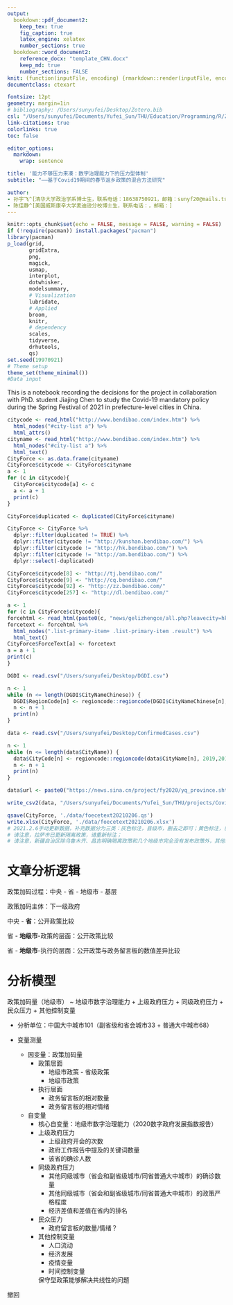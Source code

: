 ```yaml
---
output:
  bookdown::pdf_document2:
    keep_tex: true
    fig_caption: true
    latex_engine: xelatex
    number_sections: true
  bookdown::word_document2:
    reference_docx: "template_CHN.docx"
    keep_md: true
    number_sections: FALSE
knit: (function(inputFile, encoding) {rmarkdown::render(inputFile, encoding = encoding, output_format = c("bookdown::word_document2", "bookdown::pdf_document2")) })
documentclass: ctexart

fontsize: 12pt
geometry: margin=1in
# bibliography: /Users/sunyufei/Desktop/Zotero.bib
csl: "/Users/sunyufei/Documents/Yufei_Sun/THU/Education/Programming/R/Zotero/styles/american-political-science-association.csl"
link-citations: true
colorlinks: true
toc: false

editor_options: 
  markdown: 
    wrap: sentence

title: '能力不够压力来凑：数字治理能力下的压力型体制'
subtitle: "——基于Covid19期间的春节返乡政策的混合方法研究"

author:
- 孙宇飞^[清华大学政治学系博士生，联系电话：18638750921，邮箱：sunyf20@mails.tsinghua.edu.cn]
- 陈佳静^[美国威斯康辛大学麦迪逊分校博士生，联系电话：，邮箱：]
---
```


```r
knitr::opts_chunk$set(echo = FALSE, message = FALSE, warning = FALSE)
if (!require(pacman)) install.packages("pacman")
library(pacman)
p_load(grid,
       gridExtra,
       png,
       magick, 
       usmap,
       interplot,
       dotwhisker,
       modelsummary,
       # Visualization
       lubridate,
       # Applied
       broom,
       knitr,
       # dependency
       scales,
       tidyverse,
       drhutools,
       qs)
set.seed(19970921)
# Theme setup
theme_set(theme_minimal())
#Data input
```

This is a notebook recording the decisions for the project in collaboration with PhD. student Jiajing Chen to study the Covid-19 mandatory policy during the Spring Festival of 2021 in prefecture-level cities in China.

```R
citycode <- read_html("http://www.bendibao.com/index.htm") %>% 
  html_nodes("#city-list a") %>% 
  html_attrs()
cityname <- read_html("http://www.bendibao.com/index.htm") %>% 
  html_nodes("#city-list a") %>% 
  html_text()
CityForce <- as.data.frame(cityname)
CityForce$citycode <- CityForce$cityname
a <- 1
for (c in citycode){
  CityForce$citycode[a] <- c
  a <- a + 1
  print(c)
}

CityForce$duplicated <- duplicated(CityForce$cityname)

CityForce <- CityForce %>% 
  dplyr::filter(duplicated != TRUE) %>% 
  dplyr::filter(citycode != "http://kunshan.bendibao.com/") %>% 
  dplyr::filter(citycode != "http://hk.bendibao.com/") %>% 
  dplyr::filter(citycode != "http://am.bendibao.com/") %>% 
  dplyr::select(-duplicated)

CityForce$citycode[8] <- "http://tj.bendibao.com/"
CityForce$citycode[9] <- "http://cq.bendibao.com/"
CityForce$citycode[92] <- "http://zz.bendibao.com/"
CityForce$citycode[257] <- "http://dl.bendibao.com/"

a <- 1
for (c in CityForce$citycode){
forcehtml <- read_html(paste0(c, "news/gelizhengce/all.php?leavecity=hk"), encoding = "UTF-8")
forcetext <- forcehtml %>% 
  html_nodes(".list-primary-item+ .list-primary-item .result") %>% 
  html_text()
CityForce$ForceText[a] <- forcetext
a = a + 1
print(c)
}

DGDI <- read.csv("/Users/sunyufei/Desktop/DGDI.csv")

n <- 1
while (n <= length(DGDI$CityNameChinese)) {
  DGDI$RegionCode[n] <- regioncode::regioncode(DGDI$CityNameChinese[n], 2019, 2019, "name2code")
  n <- n + 1
  print(n)
}

data <- read.csv("/Users/sunyufei/Desktop/ConfirmedCases.csv")

n <- 1
while (n <= length(data$CityName)) {
  data$CityCode[n] <- regioncode::regioncode(data$CityName[n], 2019,2019,"name2code",incompleteName = "from")
  n <- n + 1
  print(n)
}

data$url <- paste0("https://news.sina.cn/project/fy2020/yq_province.shtml?city=CN",data$CityCode,"00000000")

write_csv2(data, "/Users/sunyufei/Documents/Yufei_Sun/THU/projects/Covid19Policy/data/IV/Upper_government_pressure/ConfirmedCases/ConfirmedCases.csv")

qsave(CityForce, './data/foecetext20210206.qs')
write.xlsx(CityForce, './data/foecetext20210206.xlsx')
# 2021.2.6手动更新数据，补充数据分为三类：灰色标注，县级市，删去之即可；黄色标注，已补充，请更新；红色标注，没有明确的防疫信息
# 请注意，拉萨市已更新隔离政策，请重新标注；
# 请注意，新疆自治区除乌鲁木齐、昌吉明确隔离政策和几个地级市完全没有发布政策外，其他地市均为搪塞政策，我们要单独分类或致电当地卫健委查询
```

# 文章分析逻辑

政策加码过程：中央 - 省 - 地级市 - 基层

政策加码主体：下一级政府

中央 - **省**：公开政策比较

省 - **地级市**-政策的层面：公开政策比较

省 - **地级市**-执行的层面：公开政策与政务留言板的数值差异比较


# 分析模型

政策加码量（地级市） ~ 地级市数字治理能力 + 上级政府压力 + 同级政府压力 + 民众压力 + 其他控制变量

- 分析单位：中国大中城市101（副省级和省会城市33 + 普通大中城市68）

- 变量测量
  - 因变量：政策加码量
    - 政策层面
      - 地级市政策 - 省级政策
      - 地级市政策
    - 执行层面
      - 政务留言板的相对数量
      - 政务留言板的相对情绪
  - 自变量
    - 核心自变量：地级市数字治理能力（2020数字政府发展指数报告）
    - 上级政府压力
      - 上级政府开会的次数
      - 政府工作报告中提及的关键词数量
      - 该省的确诊人数
    - 同级政府压力
      - 其他同级城市（省会和副省级城市/同省普通大中城市）的确诊数量
      - 其他同级城市（省会和副省级城市/同省普通大中城市）的政策严格程度
      - 经济差值和差值在省内的排名
    - 民众压力
      - 政府留言板的数量/情绪？
    - 其他控制变量
      - 人口流动
      - 经济发展
      - 疫情变量
      - 时间控制变量
      
      保守型政策能够解决共线性的问题
      
撤回
      

